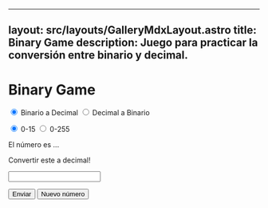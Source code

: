 
---
layout: src/layouts/GalleryMdxLayout.astro
title: Binary Game
description: Juego para practicar la conversión entre binario y decimal.
---

<link rel="stylesheet" href="../_binario.css" />

<div class="binario-container">
  <h1>Binary Game</h1>
	<div id="main">
		<p>
			<input type="radio" id="binary" name="state" value="binary" checked />
			<label for="binary">Binario a Decimal</label>
			<input type="radio" id="decimal" name="state" value="decimal" />
			<label for="decimal">Decimal a Binario</label>
		</p>
		<p>
			<input type="radio" id="small" name="range" value="small" checked />
			<label for="small">0-15</label>
			<input type="radio" id="large" name="range" value="large" />
			<label for="large">0-255</label>
		</p>
		<p>El número es ...</p>
		<p id="number"></p>
		<p>Convertir este a <span id="state">decimal</span>!</p>
		<p><input type="text" id="input"/></p>
		<p>
			<button id="button">Enviar</button>
			<button id="new">Nuevo número</button>
		</p>
		<p id="result"></p>
		<p id="points"></p>
	</div>
</div>

<script src="../convertir-binario.js" defer></script>